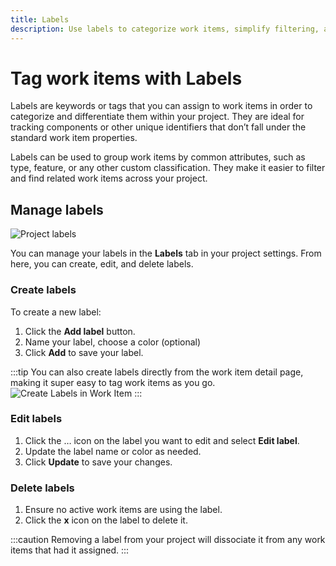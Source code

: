 ```yaml
---
title: Labels
description: Use labels to categorize work items, simplify filtering, and organize tasks by component, feature, or custom attributes beyond standard properties.
---
```


# Tag work items with Labels

Labels are keywords or tags that you can assign to work items in order to categorize and differentiate them within your project. They are ideal for tracking components or other unique identifiers that don’t fall under the standard work item properties. 

Labels can be used to group work items by common attributes, such as type, feature, or any other custom classification. They make it easier to filter and find related work items across your project.

## Manage labels

![Project labels](https://media.docs.plane.so/projects/project-labels.webp#center)

You can manage your labels in the **Labels** tab in your project settings. From here, you can create, edit, and delete labels. 

### Create labels

To create a new label:

1. Click the **Add label** button.
2. Name your label, choose a color (optional)
3. Click **Add** to save your label.

:::tip
You can also create labels directly from the work item detail page, making it super easy to tag work items as you go.
![Create Labels in Work Item](https://media.docs.plane.so/issues/create-label-in-work-item.webp#center)
:::

### Edit labels

1. Click the … icon on the label you want to edit and select **Edit label**.
2. Update the label name or color as needed.
3. Click **Update** to save your changes.

### Delete labels

1. Ensure no active work items are using the label.
2. Click the **x** icon on the label to delete it.

:::caution 
Removing a label from your project will dissociate it from any work items that had it assigned.
:::